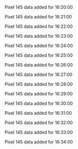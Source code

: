 Pixel 145 data added for 16:20:00

Pixel 145 data added for 16:21:00

Pixel 145 data added for 16:22:00

Pixel 145 data added for 16:23:00

Pixel 145 data added for 16:24:00

Pixel 145 data added for 16:25:00

Pixel 145 data added for 16:26:00

Pixel 145 data added for 16:27:00

Pixel 145 data added for 16:28:00

Pixel 145 data added for 16:29:00

Pixel 145 data added for 16:30:00

Pixel 145 data added for 16:31:00

Pixel 145 data added for 16:32:00

Pixel 145 data added for 16:33:00

Pixel 145 data added for 16:34:00

